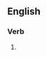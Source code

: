 ==English==

===Verb===
{{head|en|verb form}}

# {{present participle of|regularize|lang=en|nocat=1}}